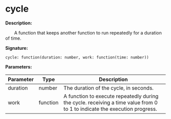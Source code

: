 # cycle

**Description:**

&emsp;&emsp;A function that keeps another function to run repeatedly for a duration of time.

**Signature:**
```tl
cycle: function(duration: number, work: function(time: number))
```

**Parameters:**

| Parameter | Type | Description |
| --- | --- | --- |
| duration | number | The duration of the cycle, in seconds. |
| work | function | A function to execute repeatedly during the cycle. receiving a time value from 0 to 1 to indicate the execution progress. |